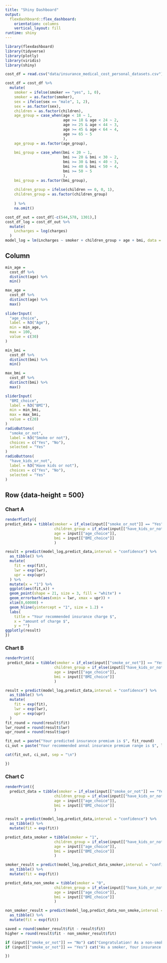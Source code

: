 ```yaml
---
title: "Shiny Dashboard"
output: 
  flexdashboard::flex_dashboard:
    orientation: columns
    vertical_layout: fill
runtime: shiny
---
```


```r
library(flexdashboard)
library(tidyverse)
library(plotly)
library(viridis)
library(shiny)
```

```r
cost_df = read.csv("data/insurance_medical_cost_personal_datasets.csv")

cost_df = cost_df %>% 
  mutate(
    smoker = ifelse(smoker == "yes", 1, 0),
    smoker = as.factor(smoker),
    sex = ifelse(sex == "male", 1, 2),
    sex = as.factor(sex),
    children = as.factor(children),
    age_group = case_when(age < 18 ~ 1, 
                          age >= 18 & age < 24 ~ 2,
                          age >= 25 & age < 44 ~ 3,
                          age >= 45 & age < 64 ~ 4,
                          age >= 65 ~ 5
                          ),
    age_group = as.factor(age_group),
    
    bmi_group = case_when(bmi < 20 ~ 1, 
                          bmi >= 20 & bmi < 30 ~ 2,
                          bmi >= 30 & bmi < 40 ~ 3,
                          bmi >= 40 & bmi < 50 ~ 4,
                          bmi >= 50 ~ 5
                          ),
    bmi_group = as.factor(bmi_group),
    
    children_group = ifelse(children == 0, 0, 1),
    children_group = as.factor(children_group)
     
    ) %>% 
    na.omit()

```

```r
cost_df_out = cost_df[-c(544,578, 1301),]
cost_df_log = cost_df_out %>% 
  mutate(
    Lncharges = log(charges)
  ) 
model_log = lm(Lncharges ~ smoker + children_group + age + bmi, data = cost_df_log) 
```


Column {.sidebar}
-----------------------------------------------------------------------

```r
min_age = 
  cost_df %>% 
  distinct(age) %>% 
  min()

max_age = 
  cost_df %>% 
  distinct(age) %>% 
  max()
  
sliderInput(
  "age_choice",
  label = h3("Age"),
  min = min_age,
  max = 100,
  value = c(30)
)

min_bmi = 
  cost_df %>% 
  distinct(bmi) %>% 
  min()

max_bmi = 
  cost_df %>% 
  distinct(bmi) %>% 
  max()

sliderInput(
  "BMI_choice",
  label = h3("BMI"),
  min = min_bmi,
  max = max_bmi,
  value = c(20)
)
radioButtons(
  "smoke_or_not",
  label = h3("Smoke or not"),
  choices = c("Yes", "No"),
  selected = "Yes"
)
radioButtons(
  "have_kids_or_not",
  label = h3("Have kids or not"),
  choices = c("Yes", "No"),
  selected = "Yes"
)
```


Row {data-height = 500}
-----------------------------------------------------------------------

### Chart A

```r
renderPlotly({
predict_data = tibble(smoker = if_else(input[["smoke_or_not"]] == "Yes","1", "0"),
                      children_group = if_else(input[["have_kids_or_not"]] == "Yes", "1", "0"),
                      age = input[["age_choice"]],
                      bmi = input[["BMI_choice"]]
                      ) 

result = predict(model_log,predict_data,interval = "confidence") %>% 
  as_tibble() %>% 
  mutate(
    fit = exp(fit),
    lwr = exp(lwr),
    upr = exp(upr)
  ) %>% 
  mutate(x = "1") %>%
  ggplot(aes(fit,x)) + 
  geom_point(shape = 21, size = 3, fill = "white") +
  geom_errorbarh(aes(xmin = lwr, xmax = upr)) +
  xlim(0,60000) +
  geom_hline(yintercept = "1", size = 1.2) +
  labs(
    title = "Your recommended insurance charge $",
    x = "amount of charge $",
    y = "") 
ggplotly(result)
})
```


### Chart B

```r
renderPrint({
 predict_data = tibble(smoker = if_else(input[["smoke_or_not"]] == "Yes","1", "0"),
                      children_group = if_else(input[["have_kids_or_not"]] == "Yes", "1", "0"),
                      age = input[["age_choice"]],
                      bmi = input[["BMI_choice"]]
                      )

result = predict(model_log,predict_data,interval = "confidence") %>% 
  as_tibble() %>% 
  mutate(
    fit = exp(fit),
    lwr = exp(lwr),
    upr = exp(upr)
  )
fit_round = round(result$fit)
lwr_round = round(result$lwr)
upr_round = round(result$upr)

fit_out = paste("Your predicted insurance premium is $", fit_round)
ci_out = paste("Your recommended annal insurance premium range is $", lwr_round, "to $", upr_round)

cat(fit_out, ci_out, sep = "\n")

})
```

### Chart C

```r
renderPrint({
  predict_data = tibble(smoker = if_else(input[["smoke_or_not"]] == "Yes","1", "0"),
                      children_group = if_else(input[["have_kids_or_not"]] == "Yes", "1", "0"),
                      age = input[["age_choice"]],
                      bmi = input[["BMI_choice"]]
                      )

result = predict(model_log,predict_data,interval = "confidence") %>% 
  as_tibble() %>% 
  mutate(fit = exp(fit))

predict_data_smoker = tibble(smoker = "1",
                      children_group = if_else(input[["have_kids_or_not"]] == "Yes", "1", "0"),
                      age = input[["age_choice"]],
                      bmi = input[["BMI_choice"]]
                      ) 

smoker_result = predict(model_log,predict_data_smoker,interval = "confidence") %>% 
  as_tibble() %>% 
  mutate(fit = exp(fit))

predict_data_non_smoke = tibble(smoker = "0",
                      children_group = if_else(input[["have_kids_or_not"]] == "Yes", "1", "0"),
                      age = input[["age_choice"]],
                      bmi = input[["BMI_choice"]]
                      ) 

non_smoker_result = predict(model_log,predict_data_non_smoke,interval = "confidence") %>% 
  as_tibble() %>% 
  mutate(fit = exp(fit))

saved = round(smoker_result$fit - result$fit)
higher = round(result$fit - non_smoker_result$fit)

if (input[["smoke_or_not"]] == "No") cat("Congratulation! As a non-smoker, You saved $",saved, "for insurance premium")
if (input[["smoke_or_not"]] == "Yes") cat("As a smoker, Your insurance premium is $", higher,"higher than non-smoker")

})
```

